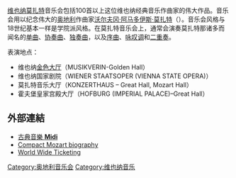 [[维也纳|维也纳]][[莫扎特|莫扎特]]音乐会包括100首以上这位维也纳经典音乐作曲家的伟大作品。音乐会用以纪念伟大的[[奥地利|奥地利]]作曲家[[沃尔夫冈·阿马多伊斯·莫扎特|沃尔夫冈·阿马多伊斯·莫扎特]]（{{lang|en|Wolfgang Amadeus Mozart}}）。音乐会风格与18世纪基本一样是学院派风格。在莫扎特音乐会上，通常会演奏莫扎特那诸多而闻名的[[单曲|单曲]]、[[协奏曲|协奏曲]]、[[独奏曲|独奏曲]]，以及[[序曲|序曲]]、[[咏叹调|咏叹调]]和[[二重奏|二重奏]]。

表演地点：

* 维也纳[[金色大厅|金色大厅]]（MUSIKVERIN-Golden Hall）
* 维也纳国家剧院（WIENER STAATSOPER (VIENNA STATE OPERA)）
* 莫扎特音乐大厅（KONZERTHAUS – Great Hall, Mozart Hall）
* 霍夫堡皇家宫殿大厅（HOFBURG (IMPERIAL PALACE)–Great Hall）

==外部連結==
* [https://archive.is/20121205041228/www.angelfire.com/tn3/papazacharias/mozart.html 古典音樂 '''Midi''']
* [http://www.mozartones.com/en Compact Mozart biography] {{Wayback|url=http://www.mozartones.com/en |date=20150429100300 }}
* [https://web.archive.org/web/20071010000613/http://www.worldwideticketing.com/concerts/vienna-mozart.htm World Wide Ticketing]

[[Category:奥地利音乐会|Category:奥地利音乐会]]
[[Category:维也纳音乐|Category:维也纳音乐]]